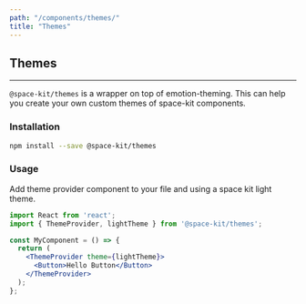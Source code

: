 ```yaml
---
path: "/components/themes/"
title: "Themes"
---
```


## Themes

---

`@space-kit/themes` is a wrapper on top of emotion-theming. This can help you create your own custom themes of space-kit components. 

### Installation

```bash
npm install --save @space-kit/themes
```

### Usage

Add theme provider component to your file and using a space kit light theme.

```jsx
import React from 'react';
import { ThemeProvider, lightTheme } from '@space-kit/themes';

const MyComponent = () => {
  return (
    <ThemeProvider theme={lightTheme}>
      <Button>Hello Button</Button>
    </ThemeProvider>
  );
};
```
